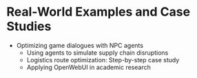 # Real-World Examples and Case Studies
  - Optimizing game dialogues with NPC agents
    - Using agents to simulate supply chain disruptions
    - Logistics route optimization: Step-by-step case study
    - Applying OpenWebUI in academic research
